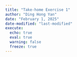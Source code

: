 ```yaml
---
title: "Take-home Exercise 1"
author: "Ding Hong Yan"
date: "February 1, 2025"
date-modified: "last-modified" 
execute:
  echo: true
  eval: true
  warning: false
  freeze: true
---
```

